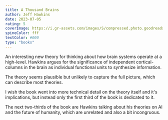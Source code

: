 ```yaml
---
title: A Thousand Brains
author: Jeff Hawkins
date: 2023-07-05
rating: 5
coverImage: https://i.gr-assets.com/images/S/compressed.photo.goodreads.com/books/1609237769l/54503521.jpg
spineColor: fff
textColor: #000
type: "books"
---
```


An interesting new theory for thinking about how brain systems operate at a high-level. Hawkins argues for the significance of independent cortical-columns in the brain as individual functional units to synthesize information.

The theory seems plausible but unlikely to capture the full picture, which can describe most theories.

I wish the book went into more technical detail on the theory itself and it's implications, but instead only the first third of the book is dedicated to it.

The next two-thirds of the book are Hawkins talking about his theories on AI and the future of humanity, which are unrelated and also a bit incongruous.
